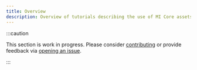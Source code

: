 ```yaml
---
title: Overview
description: Overview of tutorials describing the use of MI Core assets in industrial AI solutions
---
```


:::caution

This section is work in progress. Please consider [contributing](../contributing.mdx) or provide feedback via [opening an issue](https://code.siemens.com/micore/dev-docs/issues).

:::
